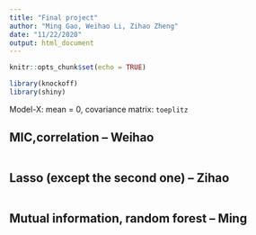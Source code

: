 ```yaml
---
title: "Final project"
author: "Ming Gao, Weihao Li, Zihao Zheng"
date: "11/22/2020"
output: html_document
---
```


```r
knitr::opts_chunk$set(echo = TRUE)
```


```r
library(knockoff)
library(shiny)
```

Model-X: mean = 0, covariance matrix: `toeplitz`

## MIC,correlation -- Weihao

```r

```


## Lasso (except the second one) -- Zihao

```r

```


## Mutual information, random forest -- Ming

```r

```


